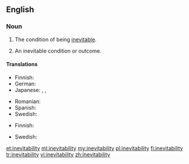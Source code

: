==English==

===Noun===
{{en-noun|~|inevitabilities}}

# {{context|uncountable|lang=en}} The condition of being [[inevitable]].
# {{context|countable|lang=en}} An inevitable condition or outcome.

====Translations====
{{trans-top|the condition of being inevitable}}
*Finnish: {{t|fi|väistämättömyys}}
*German: {{t+|de|Unvermeidlichkeit}}
*Japanese: {{t+|ja|不可避|tr=fukahi}}, {{t+|ja|必然|tr=hitsuzen}}, {{t+|ja|必然性|tr=hitsuzensei}}
{{trans-mid}}
* Romanian: {{t+|ro|inevitabilitate}}
* Spanish: {{t|es|inevitabilidad}}
* Swedish: {{t|sv|oundviklighet|c}}
{{trans-bottom}}

{{trans-top|an inevitable condition or outcome}}
*Finnish: {{t|fi|väistämättömyys}}
{{trans-mid}}
* Swedish: {{t|sv|oundviklighet|c}}
{{trans-bottom}}

[[et:inevitability]]
[[ml:inevitability]]
[[my:inevitability]]
[[pl:inevitability]]
[[fi:inevitability]]
[[tr:inevitability]]
[[vi:inevitability]]
[[zh:inevitability]]